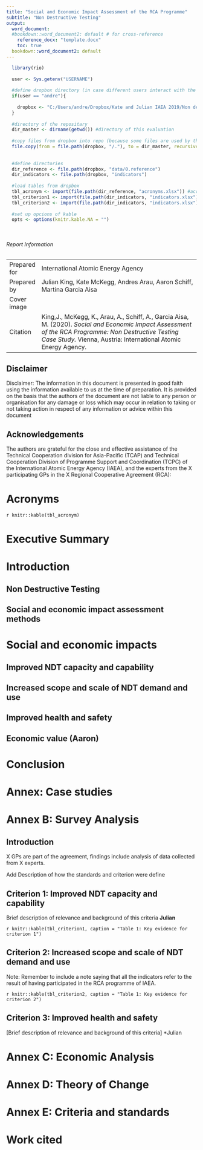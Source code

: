 ```yaml
---
title: "Social and Economic Impact Assessment of the RCA Programme"
subtitle: "Non Destructive Testing"
output: 
  word_document: 
  #bookdown::word_document2: default # for cross-reference
    reference_docx: "template.docx"
    toc: true
  bookdown::word_document2: default
---
```


\newpage

```r
  
  library(rio)
  
  user <- Sys.getenv("USERNAME")
  
  #define dropbox directory (in case different users interact with the report)
  if(user == "andre"){
    
    dropbox <- "C:/Users/andre/Dropbox/Kate and Julian IAEA 2019/Non destructive testing/Survey"
  }
  
  #directory of the repositary
  dir_master <- dirname(getwd()) #directory of this evaluation
  
  #copy files from dropbox into repo (because some files are used by the team in dropbox)
  file.copy(from = file.path(dropbox, "/."), to = dir_master, recursive = T)
  
  
  #define directories
  dir_reference <- file.path(dropbox, "data/0.reference")
  dir_indicators <- file.path(dropbox, "indicators")
  
  #load tables from dropbox
  tbl_acronym <- import(file.path(dir_reference, "acronyms.xlsx")) #acronims for the report
  tbl_criterion1 <- import(file.path(dir_indicators, "indicators.xlsx"), sheet = "Criterion1") #list of indicators for criterons
  tbl_criterion2 <- import(file.path(dir_indicators, "indicators.xlsx"), sheet = "Criterion2")
  
  #set up opcions of kable
  opts <- options(knitr.kable.NA = "")

  
```

###### Report Information

+:-------------+---------------------------------------------------------------------------------------------------------------------------------------------------------------------------------------------------------------------------+
| Prepared for | International Atomic Energy Agency                                                                                                                                                                                        |
+--------------+---------------------------------------------------------------------------------------------------------------------------------------------------------------------------------------------------------------------------+
| Prepared by  | Julian King, Kate McKegg, Andres Arau, Aaron Schiff, Martina Garcia Aisa                                                                                                                                                  |
+--------------+---------------------------------------------------------------------------------------------------------------------------------------------------------------------------------------------------------------------------+
| Cover image  |                                                                                                                                                                                                                           |
+--------------+---------------------------------------------------------------------------------------------------------------------------------------------------------------------------------------------------------------------------+
| Citation     | King,J., McKegg, K., Arau, A., Schiff, A., Garcia Aisa, M. (2020). *Social and Economic Impact Assessment of the RCA Programme: Non Destructive Testing Case Study.* Vienna, Austria: International Atomic Energy Agency. |
+--------------+---------------------------------------------------------------------------------------------------------------------------------------------------------------------------------------------------------------------------+

## Disclaimer

Disclaimer: The information in this document is presented in good faith using the information available to us at the time of preparation. It is provided on the basis that the authors of the document are not liable to any person or organisation for any damage or loss which may occur in relation to taking or not taking action in respect of any information or advice within this document

## Acknowledgements

The authors are grateful for the close and effective assistance of the Technical Cooperation division for Asia-Pacific (TCAP) and Technical Cooperation Division of Programme Support and Coordination (TCPC) of the International Atomic Energy Agency (IAEA), and the experts from the X participating GPs in the X Regional Cooperative Agreement (RCA):

\newpage

# Acronyms

`r knitr::kable(tbl_acronym)`

# Executive Summary

\newpage

# Introduction

## Non Destructive Testing

## Social and economic impact assessment methods

\newpage

# Social and economic impacts

## Improved NDT capacity and capability

## Increased scope and scale of NDT demand and use

## Improved health and safety

## Economic value (Aaron)

\newpage

# Conclusion

# Annex: Case studies

# Annex B: Survey Analysis

## Introduction

X GPs are part of the agreement, findings include analysis of data collected from X experts.

Add Description of how the standards and criterion were define

## Criterion 1: **Improved NDT capacity and capability**

Brief description of relevance and background of this criteria  **Julian**

`r knitr::kable(tbl_criterion1, caption = "Table 1: Key evidence for criterion 1")`


## Criterion 2: **Increased scope and scale of NDT demand and use**


Note: Remember to include a note saying that all the indicators refer to the result of having participated in the RCA programme of IAEA.

`r knitr::kable(tbl_criterion2, caption = "Table 1: Key evidence for criterion 2")`


## Criterion 3: **Improved health and safety**

[Brief description of relevance and background of this criteria] \*Julian

# Annex C: Economic Analysis

# Annex D: Theory of Change

# Annex E: Criteria and standards

# Work cited
